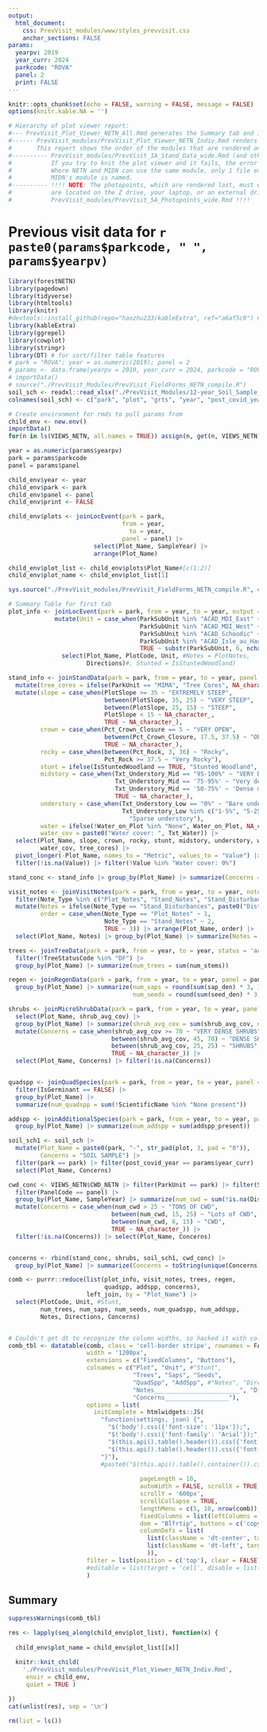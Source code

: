 ```yaml
---
output: 
  html_document:
    css: PrevVisit_modules/www/styles_prevvisit.css
    anchor_sections: FALSE
params:
  yearpv: 2019
  year_curr: 2024
  parkcode: "ROVA"
  panel: 2
  print: FALSE
---
```

```r
knitr::opts_chunk$set(echo = FALSE, warning = FALSE, message = FALSE)
options(knitr.kable.NA = '')

# Hierarchy of plot viewer report: 
#--- PrevVisit_Plot_Viewer_NETN_All.Rmd generates the Summary tab and iterates through the park's list of plots.
#------ PrevVisit_modules/PrevVisit_Plot_Viewer_NETN_Indiv.Rmd renders each plot's report within the plot-named tabs. 
#       This report shows the order of the modules that are rendered and allows you to turn them off, if they're failing.
#---------- PrevVisit_modules/PrevVisit_1A_Stand_Data_wide.Rmd (and others with numbers) are individual data modules. 
#           If you try to knit the plot viewer and it fails, the error should tell you which module failed. 
#           Where NETN and MIDN can use the same module, only 1 file exists. Where there are separate modules, 
#           MIDN's module is named. 
#---------- !!!! NOTE: The photopoints, which are rendered last, must either be updated to where the photos for a given year
#           are located on the Z drive, your laptop, or an external drive. The file that needs to be updated/checked is
#           PrevVisit_modules/PrevVisit_5A_Photopoints_wide.Rmd !!!!
```

# Previous visit data for `r paste0(params$parkcode, " ", params$yearpv)` {.tabset .tabset-pills}
```r
library(forestNETN)
library(pagedown)
library(tidyverse)
library(htmltools)
library(knitr)
#devtools::install_github(repo="haozhu233/kableExtra", ref="a6af5c0") # for collapse_rows()
library(kableExtra)
library(ggrepel)
library(cowplot)
library(stringr)
library(DT) # for sort/filter table features
# park = "ROVA"; year = as.numeric(2019); panel = 2
# params <- data.frame(yearpv = 2019, year_curr = 2024, parkcode = "ROVA", panel = 2, print = FALSE)
# importData()
# source("./PrevVisit_Modules/PrevVisit_FieldForms_NETN_compile.R")
soil_sch <- readxl::read_xlsx("./PrevVisit_Modules/12-year_Soil_Sample_Schedule.xlsx", sheet = params$parkcode)[,1:5]
colnames(soil_sch) <- c("park", "plot", "grts", "year", "post_covid_year")
```

```r
# Create environment for rmds to pull params from
child_env <- new.env()
importData()
for(n in ls(VIEWS_NETN, all.names = TRUE)) assign(n, get(n, VIEWS_NETN), child_env)

year = as.numeric(params$yearpv)
park = params$parkcode
panel = params$panel

child_env$year <- year
child_env$park <- park
child_env$panel <- panel
child_env$print <- FALSE

child_env$plots <- joinLocEvent(park = park, 
                                from = year, 
                                  to = year, 
                                panel = panel) |> 
                        select(Plot_Name, SampleYear) |> 
                        arrange(Plot_Name)

child_env$plot_list <- child_env$plots$Plot_Name#[c(1:2)]
child_env$plot_name <- child_env$plot_list[1]

sys.source("./PrevVisit_modules/PrevVisit_FieldForms_NETN_compile.R", envir = child_env)
```


```r
# Summary Table for first tab
plot_info <- joinLocEvent(park = park, from = year, to = year, output = 'verbose', panel = panel) |> 
             mutate(Unit = case_when(ParkSubUnit %in% "ACAD_MDI_East" ~ "East",
                                     ParkSubUnit %in% "ACAD_MDI_West" ~ "West",
                                     ParkSubUnit %in% "ACAD_Schoodic" ~ "Schoodic",
                                     ParkSubUnit %in% "ACAD_Isle_au_Haut" ~ "IAH", 
                                     TRUE ~ substr(ParkSubUnit, 6, nchar(ParkSubUnit)))) |> 
               select(Plot_Name, PlotCode, Unit, #Notes = PlotNotes, 
                      Directions)#, Stunted = IsStuntedWoodland)  

stand_info <- joinStandData(park = park, from = year, to = year, panel = panel) |> 
  mutate(tree_cores = ifelse(ParkUnit == "MIMA", "Tree Cores", NA_character_)) |> 
  mutate(slope = case_when(PlotSlope >= 35 ~ "EXTREMELY STEEP",
                           between(PlotSlope, 35, 25) ~ "VERY STEEP",
                           between(PlotSlope, 25, 15) ~ "STEEP",
                           PlotSlope < 15 ~ NA_character_,
                           TRUE ~ NA_character_),
         crown = case_when(Pct_Crown_Closure == 5 ~ "VERY OPEN",
                           between(Pct_Crown_Closure, 17.5, 37.5) ~ "OPEN",
                           TRUE ~ NA_character_),
         rocky = case_when(between(Pct_Rock, 3, 36) ~ "Rocky",
                           Pct_Rock >= 37.5 ~ "Very Rocky"),
         stunt = ifelse(IsStuntedWoodland == TRUE, "Stunted Woodland", NA_character_),
         midstory = case_when(Txt_Understory_Mid == "95-100%" ~ "VERY DENSE MID-STORY",
                              Txt_Understory_Mid == '75-95%' ~ "Very dense mid-story",
                              Txt_Understory_Mid == '50-75%' ~ 'Dense mid-story',
                              TRUE ~ NA_character_),
         understory = case_when(Txt_Understory_Low == "0%" ~ "Bare understory",
                                Txt_Understory_Low %in% c("1-5%", "5-25%") ~ 
                                  "Sparse understory"), 
         water = ifelse(!Water_on_Plot %in% "None", Water_on_Plot, NA_character_),
         water_cov = paste0("Water cover: ", Txt_Water)) |> 
  select(Plot_Name, slope, crown, rocky, stunt, midstory, understory, water, 
         water_cov, tree_cores) |> 
  pivot_longer(-Plot_Name, names_to = "Metric", values_to = "Value") |> 
  filter(!is.na(Value)) |> filter(!Value %in% "Water cover: 0%")

stand_conc <- stand_info |> group_by(Plot_Name) |> summarize(Concerns = toString(unique(Value)))

visit_notes <- joinVisitNotes(park = park, from = year, to = year, noteType = "all", panel = panel) |> 
  filter(Note_Type %in% c("Plot_Notes", "Stand_Notes", "Stand_Disturbances")) |> 
  mutate(Notes = ifelse(Note_Type == "Stand_Disturbances", paste0("Disturbance: ", Notes), Notes),
         order = case_when(Note_Type == "Plot_Notes" ~ 1,
                           Note_Type == "Stand_Notes" ~ 2,
                           TRUE ~ 3)) |> arrange(Plot_Name, order) |> 
  select(Plot_Name, Notes) |> group_by(Plot_Name) |> summarize(Notes = toString(unique(Notes)))

trees <- joinTreeData(park = park, from = year, to = year, status = 'active', panel = panel) |> 
  filter(!TreeStatusCode %in% "DF") |> 
  group_by(Plot_Name) |> summarize(num_trees = sum(num_stems))

regen <- joinRegenData(park = park, from = year, to = year, panel = panel) |> 
  group_by(Plot_Name) |> summarize(num_saps = round(sum(sap_den) * 3, 1),
                                   num_seeds = round(sum(seed_den) * 3, 1))

shrubs <- joinMicroShrubData(park = park, from = year, to = year, panel = panel) |> 
  select(Plot_Name, shrub_avg_cov) |> 
  group_by(Plot_Name) |> summarize(shrub_avg_cov = sum(shrub_avg_cov, na.rm = T)) |> 
  mutate(Concerns = case_when(shrub_avg_cov >= 70 ~ "VERY DENSE SHRUBS",
                             between(shrub_avg_cov, 45, 70) ~ "DENSE SHRUBS",
                             between(shrub_avg_cov, 25, 25) ~ "SHRUBS",
                             TRUE ~ NA_character_)) |> 
  select(Plot_Name, Concerns) |> filter(!is.na(Concerns))


quadspp <- joinQuadSpecies(park = park, from = year, to = year, panel = panel) |> 
  filter(IsGerminant == FALSE) |> 
  group_by(Plot_Name) |> 
  summarize(num_quadspp = sum(!ScientificName %in% "None present"))

addspp <- joinAdditionalSpecies(park = park, from = year, to = year, panel = panel) |> 
  group_by(Plot_Name) |> summarize(num_addspp = sum(addspp_present))

soil_sch1 <- soil_sch |> 
  mutate(Plot_Name = paste0(park, "-", str_pad(plot, 3, pad = "0")),
         Concerns = "SOIL SAMPLE") |>
  filter(park == park) |> filter(post_covid_year == params$year_curr) |> 
  select(Plot_Name, Concerns)

cwd_conc <- VIEWS_NETN$CWD_NETN |> filter(ParkUnit == park) |> filter(SampleYear == year) |> 
  filter(PanelCode == panel) |> 
  group_by(Plot_Name, SampleYear) |> summarize(num_cwd = sum(!is.na(Distance))) |>
  mutate(Concerns = case_when(num_cwd > 25 ~ "TONS OF CWD",
                             between(num_cwd, 15, 25) ~ "Lots of CWD",
                             between(num_cwd, 8, 15) ~ "CWD",
                             TRUE ~ NA_character_)) |> 
  filter(!is.na(Concerns)) |> select(Plot_Name, Concerns)


concerns <- rbind(stand_conc, shrubs, soil_sch1, cwd_conc) |> 
  group_by(Plot_Name) |> summarize(Concerns = toString(unique(Concerns)))

comb <- purrr::reduce(list(plot_info, visit_notes, trees, regen, 
                           quadspp, addspp, concerns), 
                      left_join, by = "Plot_Name") |> 
  select(PlotCode, Unit, #Stunt, 
         num_trees, num_saps, num_seeds, num_quadspp, num_addspp, 
         Notes, Directions, Concerns)


# Couldn't get dt to recognize the column widths, so hacked it with colnames. 
comb_tbl <- datatable(comb, class = 'cell-border stripe', rownames = FALSE,
                      width = '1200px',
                      extensions = c("FixedColumns", "Buttons"),
                      colnames = c("Plot", "Unit", #"Stunt", 
                                   "Trees", "Saps", "Seeds",
                                   "QuadSpp", "AddSpp", #"Notes", "Directions", "Concerns"),
                                   "Notes________________________", "Directions_______________________",
                                   "Concerns__________________"),
                      options = list(       
                        initComplete = htmlwidgets::JS(
                          "function(settings, json) {",
                            "$('body').css({'font-size': '11px'});",
                            "$('body').css({'font-family': 'Arial'});",
                            "$(this.api().table().header()).css({'font-size': '11px'});",
                            "$(this.api().table().header()).css({'font-family': 'Arial'});",
                          "}"),
                          #paste0("$(this.api().table().container()).css({'font-size': 12px;})}")),
                            
                                     pageLength = 10,
                                     autoWidth = FALSE, scrollX = TRUE,
                                     scrollY = '600px',
                                     scrollCollapse = TRUE,
                                     lengthMenu = c(5, 10, nrow(comb)),
                                     fixedColumns = list(leftColumns = 1),
                                     dom = "Blfrtip", buttons = c('copy', 'csv', 'print'),
                                     columnDefs = list(
                                       list(className = 'dt-center', targets = 0:5),
                                       list(className = 'dt-left', targets = 6:8)
                                       )),
                      filter = list(position = c('top'), clear = FALSE)#,
                      #editable = list(target = 'cell', disable = list(columns = 0:7))
                      ) 

```

## Summary {.tabset}
```r
suppressWarnings(comb_tbl)
```

```r
res <- lapply(seq_along(child_env$plot_list), function(x) {
  
  child_env$plot_name = child_env$plot_list[[x]]

  knitr::knit_child(
    './PrevVisit_modules/PrevVisit_Plot_Viewer_NETN_Indiv.Rmd', 
     envir = child_env,
     quiet = TRUE )
  
})
cat(unlist(res), sep = '\n')
```

```r
rm(list = ls())
```

